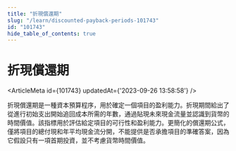 ```yaml
---
title: "折現償還期"
slug: "/learn/discounted-payback-periods-101743"
id: "101743"
hide_table_of_contents: true
---
```



# 折現償還期

<ArticleMeta id={101743} updatedAt={'2023-09-26 13:58:58'} />
<div className='border-solid border-b border-t-0 my-4 border-[var(--ifm-color-gray-300)]' />

折現償還期是一種資本預算程序，用於確定一個項目的盈利能力。折現期間給出了從進行初始支出開始追回成本所需的年數，通過貼現未來現金流量並認識到貨幣的時間價值。該指標用於評估給定項目的可行性和盈利能力。更簡化的償還期公式，僅將項目的總付現和年平均現金流分開，不能提供是否承擔項目的準確答案，因為它假設只有一項首期投資，並不考慮貨幣時間價值。
